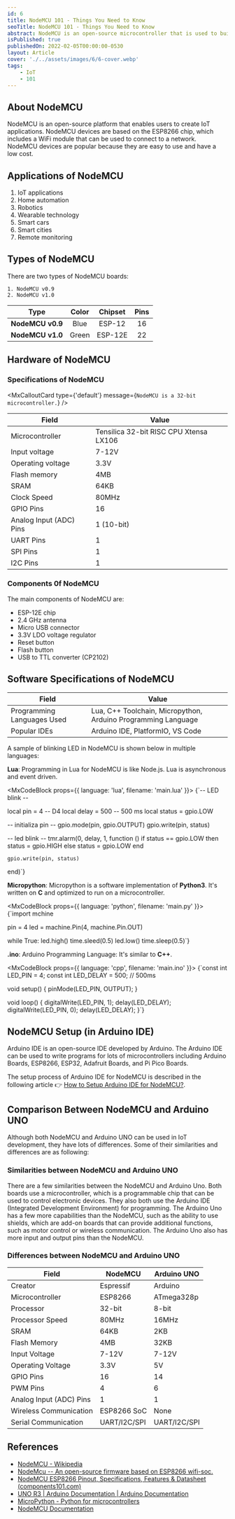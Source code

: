 ```yaml
---
id: 6
title: NodeMCU 101 - Things You Need to Know
seoTitle: NodeMCU 101 - Things You Need to Know
abstract: NodeMCU is an open-source microcontroller that is used to build a variety of applications. NodeMCU has a WiFi module that can be used to connect to a network.
isPublished: true
publishedOn: 2022-02-05T00:00:00-0530
layout: Article
cover: './../assets/images/6/6-cover.webp'
tags:
    - IoT
    - 101
---
```


## About NodeMCU

NodeMCU is an open-source platform that enables users to create IoT applications. NodeMCU devices are based on the ESP8266 chip, which includes a WiFi module that can be used to connect to a network. NodeMCU devices are popular because they are easy to use and have a low cost.

## Applications of NodeMCU

1. IoT applications
2. Home automation
3. Robotics
4. Wearable technology
5. Smart cars
6. Smart cities
7. Remote monitoring

## Types of NodeMCU

There are two types of NodeMCU boards:

    1. NodeMCU v0.9
    2. NodeMCU v1.0

| Type| Color| Chipset| Pins|
|:---:|:---:|:---:|:---:|
| __NodeMCU v0.9__ | Blue | ESP-12| 16 |
| __NodeMCU v1.0__ | Green | ESP-12E | 22 |

## Hardware of NodeMCU

### Specifications of NodeMCU

<MxCalloutCard type={'default'} message={`NodeMCU is a 32-bit microcontroller.`} />

| Field | Value |
| --- | --- |
| Microcontroller | Tensilica 32-bit RISC CPU Xtensa LX106 |
| Input voltage | 7-12V |
| Operating voltage | 3.3V |
| Flash memory | 4MB |
| SRAM | 64KB |
| Clock Speed | 80MHz |
| GPIO Pins | 16 |
| Analog Input (ADC) Pins | 1 (10-bit) |
| UART Pins | 1 |
| SPI Pins | 1 |
| I2C Pins | 1 |

### Components 0f NodeMCU

The main components of NodeMCU are:

- ESP-12E chip
- 2.4 GHz antenna
- Micro USB connector
- 3.3V LDO voltage regulator
- Reset button
- Flash button
- USB to TTL converter (CP2102)

## Software Specifications of NodeMCU

| Field | Value |
| --- | --- |
| Programming Languages Used | Lua, C++ Toolchain, Micropython, Arduino Programming Language |
| Popular IDEs | Arduino IDE, PlatformIO, VS Code |

A sample of blinking LED in NodeMCU is shown below in multiple languages:

__Lua__: Programming in Lua for NodeMCU is like Node.js. Lua is asynchronous and event driven.

<MxCodeBlock props={{ language: 'lua', filename: 'main.lua' }}>
  {`-- LED blink --

local pin = 4 -- D4
local delay = 500 -- 500 ms
local status = gpio.LOW

-- initializa pin --
gpio.mode(pin, gpio.OUTPUT)
gpio.write(pin, status)

-- led blink --
tmr.alarm(0, delay, 1, function ()
 if status == gpio.LOW then
     status = gpio.HIGH
    else
     status = gpio.LOW
    end

    gpio.write(pin, status)
end)`}
</MxCodeBlock>

__Micropython__: Micropython is a software implementation of __Python3__. It's written on __C__ and optimized to run on a microcontroller.

<MxCodeBlock props={{ language: 'python', filename: 'main.py' }}>
  {`import mchine

pin = 4
led = machine.Pin(4, machine.Pin.OUT)

while True:
  led.high()
  time.sleed(0.5)
  led.low()
  time.sleep(0.5)`}
</MxCodeBlock>

__.ino__: Arduino Programming Language: It's similar to __C++__.

<MxCodeBlock props={{ language: 'cpp', filename: 'main.ino' }}>
  {`const int LED_PIN = 4;
const int LED_DELAY = 500;  // 500ms

void setup() {
 pinMode(LED_PIN, OUTPUT);
}

void loop() {
 digitalWrite(LED_PIN, 1);
    delay(LED_DELAY);
 digitalWrite(LED_PIN, 0);
    delay(LED_DELAY);
}`}
</MxCodeBlock>

## NodeMCU Setup (in Arduino IDE)

Arduino IDE is an open-source IDE developed by Arduino. The Arduino IDE can be used to write programs for lots of microcontrollers including Arduino Boards, ESP8266, ESP32, Adafruit Boards, and Pi Pico Boards.

The setup process of Arduino IDE for NodeMCU is described in the following article 👉 [How to Setup Arduino IDE for NodeMCU?](https://tasnimzotder.com/blog/how-to-set-up-arduino-ide-for-nodemcu).

## Comparison Between NodeMCU and Arduino UNO

Although both NodeMCU and Arduino UNO can be used in IoT development, they have lots of differences. Some of their similarities and differences are as following:

### Similarities between NodeMCU and Arduino UNO

There are a few similarities between the NodeMCU and Arduino Uno. Both boards use a microcontroller, which is a programmable chip that can be used to control electronic devices. They also both use the Arduino IDE (Integrated Development Environment) for programming. The Arduino Uno has a few more capabilities than the NodeMCU, such as the ability to use shields, which are add-on boards that can provide additional functions, such as motor control or wireless communication. The Arduino Uno also has more input and output pins than the NodeMCU.

### Differences between NodeMCU and Arduino UNO

| Field | NodeMCU | Arduino UNO |
| --- | --- | --- |
| Creator | Espressif | Arduino |
| Microcontroller | ESP8266 | ATmega328p |
| Processor | 32-bit | 8-bit |
| Processor Speed | 80MHz | 16MHz |
| SRAM | 64KB | 2KB |
| Flash Memory | 4MB | 32KB |
| Input Voltage | 7-12V | 7-12V |
| Operating Voltage | 3.3V | 5V |
| GPIO Pins | 16 | 14 |
| PWM Pins | 4 | 6 |
| Analog Input (ADC) Pins | 1 | 1 |
| Wireless Communication | ESP8266 SoC | None |
| Serial Communication | UART/I2C/SPI | UART/I2C/SPI |

## References

- [NodeMCU - Wikipedia](https://en.wikipedia.org/wiki/NodeMCU)
- [NodeMcu -- An open-source firmware based on ESP8266 wifi-soc.](https://www.nodemcu.com/index_en.html)
- [NodeMCU ESP8266 Pinout, Specifications, Features & Datasheet (components101.com)](https://components101.com/development-boards/nodemcu-esp8266-pinout-features-and-datasheet)
- [UNO R3 | Arduino Documentation | Arduino Documentation](https://docs.arduino.cc/hardware/uno-rev3)
- [MicroPython - Python for microcontrollers](https://micropython.org/)
- [NodeMCU Documentation](https://nodemcu.readthedocs.io/en/release/)
